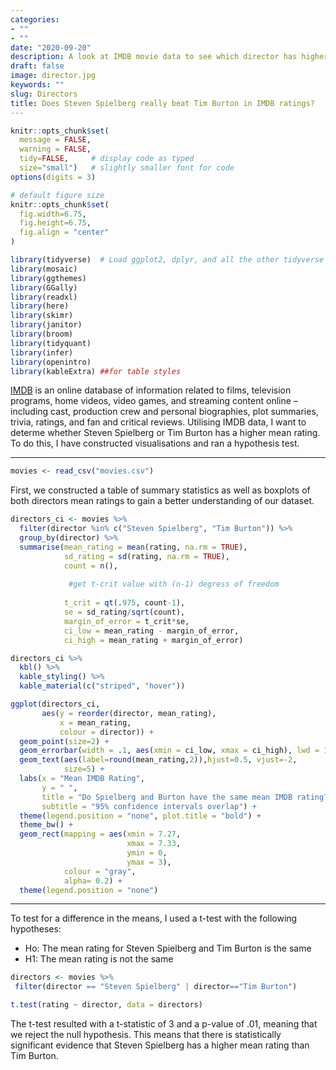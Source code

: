 ```yaml
---
categories:
- ""
- ""
date: "2020-09-20"
description: A look at IMDB movie data to see which director has higher ratings
draft: false
image: director.jpg
keywords: ""
slug: Directors
title: Does Steven Spielberg really beat Tim Burton in IMDB ratings?
---
```



```r
knitr::opts_chunk$set(
  message = FALSE, 
  warning = FALSE, 
  tidy=FALSE,     # display code as typed
  size="small")   # slightly smaller font for code
options(digits = 3)

# default figure size
knitr::opts_chunk$set(
  fig.width=6.75, 
  fig.height=6.75,
  fig.align = "center"
)
```


```r
library(tidyverse)  # Load ggplot2, dplyr, and all the other tidyverse packages
library(mosaic)
library(ggthemes)
library(GGally)
library(readxl)
library(here)
library(skimr)
library(janitor)
library(broom)
library(tidyquant)
library(infer)
library(openintro)
library(kableExtra) ##for table styles
```

[IMDB](https://en.wikipedia.org/wiki/IMDb) is an online database of information related to films, television programs, home videos, video games, and streaming content online – including cast, production crew and personal biographies, plot summaries, trivia, ratings, and fan and critical reviews. Utilising IMDB data, I want to determe whether Steven Spielberg or Tim Burton has a higher mean rating. To do this, I have constructed visualisations and ran a hypothesis test.

------------------

```r

movies <- read_csv("movies.csv")

```
First, we constructed a table of summary statistics as well as boxplots of both directors mean ratings to gain a better understanding of our dataset.

```r

directors_ci <- movies %>%
  filter(director %in% c("Steven Spielberg", "Tim Burton")) %>%
  group_by(director) %>%
  summarise(mean_rating = mean(rating, na.rm = TRUE),
            sd_rating = sd(rating, na.rm = TRUE),
            count = n(),
            
             #get t-crit value with (n-1) degress of freedom
            
            t_crit = qt(.975, count-1),
            se = sd_rating/sqrt(count),
            margin_of_error = t_crit*se,
            ci_low = mean_rating - margin_of_error,
            ci_high = mean_rating + margin_of_error)

directors_ci %>% 
  kbl() %>% 
  kable_styling() %>% 
  kable_material(c("striped", "hover"))
```

```r
ggplot(directors_ci,
       aes(y = reorder(director, mean_rating),
           x = mean_rating,
           colour = director)) +
  geom_point(size=2) +
  geom_errorbar(width = .1, aes(xmin = ci_low, xmax = ci_high), lwd = 1.75) +
  geom_text(aes(label=round(mean_rating,2)),hjust=0.5, vjust=-2,
            size=5) +
  labs(x = "Mean IMDB Rating",
       y = " ",
       title = "Do Spielberg and Burton have the same mean IMDB rating?",
       subtitle = "95% confidence intervals overlap") +
  theme(legend.position = "none", plot.title = "bold") +
  theme_bw() +
  geom_rect(mapping = aes(xmin = 7.27, 
                          xmax = 7.33, 
                          ymin = 0, 
                          ymax = 3), 
            colour = "gray", 
            alpha= 0.2) +
  theme(legend.position = "none")


```

--------------------------------------------

To test for a difference in the means, I used a t-test with the following hypotheses: 

* Ho: The mean rating for Steven Spielberg and Tim Burton is the same
* H1: The mean rating is not the same

```r

directors <- movies %>%
 filter(director == "Steven Spielberg" | director=="Tim Burton")

t.test(rating ~ director, data = directors)

```
The t-test resulted with a t-statistic of 3 and a p-value of .01, meaning that we reject the null hypothesis. This means that there is statistically significant evidence that Steven Spielberg has a higher mean rating than Tim Burton. 